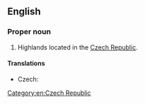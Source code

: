 ==English==

===Proper noun===
{{en-proper noun|head=[[Bohemian]]-[[Moravian]] [[highlands|Highlands]]}}

# Highlands located in the [[Czech Republic]].

====Translations====
{{trans-top|highlands}}
* Czech: {{t+|cs|Českomoravská vrchovina|f}}
{{trans-mid}}
{{trans-bottom}}

[[Category:en:Czech Republic]]